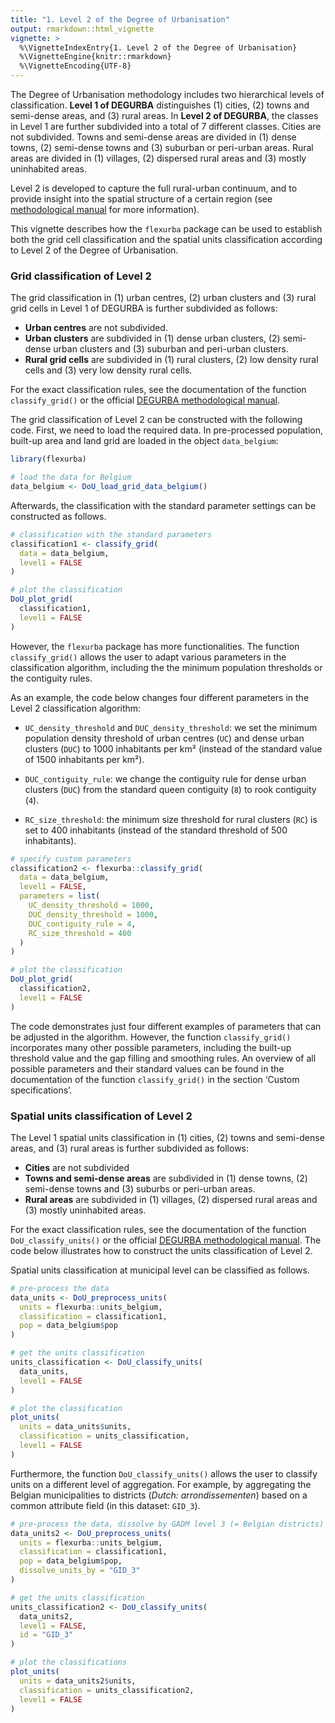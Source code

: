 ```yaml
---
title: "1. Level 2 of the Degree of Urbanisation"
output: rmarkdown::html_vignette
vignette: >
  %\VignetteIndexEntry{1. Level 2 of the Degree of Urbanisation}
  %\VignetteEngine{knitr::rmarkdown}
  %\VignetteEncoding{UTF-8}
---
```


The Degree of Urbanisation methodology includes two hierarchical levels of classification. **Level 1 of DEGURBA** distinguishes (1) cities, (2) towns and semi-dense areas, and (3) rural areas. In **Level 2 of DEGURBA**, the classes in Level 1 are further subdivided into a total of 7 different classes. Cities are not subdivided. Towns and semi-dense areas are divided in (1) dense towns, (2) semi-dense towns and (3) suburban or peri-urban areas. Rural areas are divided in (1) villages, (2) dispersed rural areas and (3) mostly uninhabited areas.

Level 2 is developed to capture the full rural-urban continuum, and to provide insight into the spatial structure of a certain region (see [methodological manual](https://ec.europa.eu/eurostat/statistics-explained/index.php?title=Applying_the_degree_of_urbanisation_manual) for more information).

This vignette describes how the `flexurba` package can be used to establish both the grid cell classification and the spatial units classification according to Level 2 of the Degree of Urbanisation.

### Grid classification of Level 2

The grid classification in (1) urban centres, (2) urban clusters and (3) rural grid cells in Level 1 of DEGURBA is further subdivided as follows:

-   **Urban centres** are not subdivided.
-   **Urban clusters** are subdivided in (1) dense urban clusters, (2) semi-dense urban clusters and (3) suburban and peri-urban clusters.
-   **Rural grid cells** are subdivided in (1) rural clusters, (2) low density rural cells and (3) very low density rural cells.

For the exact classification rules, see the documentation of the function `classify_grid()` or the official [DEGURBA methodological manual](https://ec.europa.eu/eurostat/statistics-explained/index.php?title=Applying_the_degree_of_urbanisation_manual).

The grid classification of Level 2 can be constructed with the following code. First, we need to load the required data. In pre-processed population, built-up area and land grid are loaded in the object `data_belgium`:

```r
library(flexurba)

# load the data for Belgium
data_belgium <- DoU_load_grid_data_belgium()
```

Afterwards, the classification with the standard parameter settings can be constructed as follows.

```r
# classification with the standard parameters
classification1 <- classify_grid(
  data = data_belgium, 
  level1 = FALSE
)

# plot the classification
DoU_plot_grid(
  classification1, 
  level1 = FALSE
)
```

However, the `flexurba` package has more functionalities. The function `classify_grid()` allows the user to adapt various parameters in the classification algorithm, including the the minimum population thresholds or the contiguity rules.

As an example, the code below changes four different parameters in the Level 2 classification algorithm:

-   `UC_density_threshold` and `DUC_density_threshold`: we set the minimum population density threshold of urban centres (`UC`) and dense urban clusters (`DUC`) to 1000 inhabitants per km² (instead of the standard value of 1500 inhabitants per km²).

-   `DUC_contiguity_rule`: we change the contiguity rule for dense urban clusters (`DUC`) from the standard queen contiguity (`8`) to rook contiguity (`4`).

-   `RC_size_threshold`: the minimum size threshold for rural clusters (`RC`) is set to 400 inhabitants (instead of the standard threshold of 500 inhabitants).

```r
# specify custom parameters
classification2 <- flexurba::classify_grid(
  data = data_belgium,
  level1 = FALSE,
  parameters = list(
    UC_density_threshold = 1000,
    DUC_density_threshold = 1000,
    DUC_contiguity_rule = 4,
    RC_size_threshold = 400
  )
)

# plot the classification
DoU_plot_grid(
  classification2, 
  level1 = FALSE
)
```

The code demonstrates just four different examples of parameters that can be adjusted in the algorithm. However, the function `classify_grid()` incorporates many other possible parameters, including the built-up threshold value and the gap filling and smoothing rules. An overview of all possible parameters and their standard values can be found in the documentation of the function `classify_grid()` in the section 'Custom specifications'.

### Spatial units classification of Level 2

The Level 1 spatial units classification in (1) cities, (2) towns and semi-dense areas, and (3) rural areas is further subdivided as follows:

-   **Cities** are not subdivided
-   **Towns and semi-dense areas** are subdivided in (1) dense towns, (2) semi-dense towns and (3) suburbs or peri-urban areas.
-   **Rural areas** are subdivided in (1) villages, (2) dispersed rural areas and (3) mostly uninhabited areas.

For the exact classification rules, see the documentation of the function `DoU_classify_units()` or the official [DEGURBA methodological manual](https://ec.europa.eu/eurostat/statistics-explained/index.php?title=Applying_the_degree_of_urbanisation_manual). The code below illustrates how to construct the units classification of Level 2.

Spatial units classification at municipal level can be classified as follows.

```r
# pre-process the data
data_units <- DoU_preprocess_units(
  units = flexurba::units_belgium,
  classification = classification1,
  pop = data_belgium$pop
)

# get the units classification
units_classification <- DoU_classify_units(
  data_units, 
  level1 = FALSE
)

# plot the classification
plot_units(
  units = data_units$units, 
  classification = units_classification,
  level1 = FALSE
)
```

Furthermore, the function `DoU_classify_units()` allows the user to classify units on a different level of aggregation. For example, by aggregating the Belgian municipalities to districts (*Dutch: arrondissementen*) based on a common attribute field (in this dataset: `GID_3`).

```r
# pre-process the data, dissolve by GADM level 3 (= Belgian districts)
data_units2 <- DoU_preprocess_units(
  units = flexurba::units_belgium,
  classification = classification1,
  pop = data_belgium$pop,
  dissolve_units_by = "GID_3"
)

# get the units classification
units_classification2 <- DoU_classify_units(
  data_units2, 
  level1 = FALSE, 
  id = "GID_3"
)

# plot the classifications
plot_units(
  units = data_units2$units, 
  classification = units_classification2, 
  level1 = FALSE
)
```

